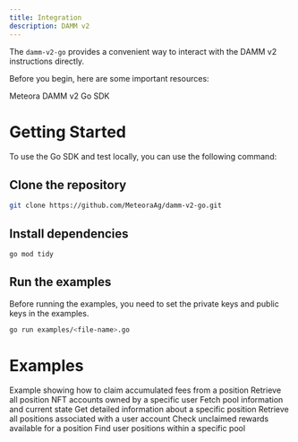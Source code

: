```yaml
---
title: Integration
description: DAMM v2
---
```


The `damm-v2-go` provides a convenient way to interact with the DAMM v2 instructions directly.

Before you begin, here are some important resources:

<CardGroup cols={1}>
  <Card title="Go SDK" icon="golang" iconType="solid" href="https://github.com/MeteoraAg/damm-v2-go">
    Meteora DAMM v2 Go SDK
  </Card>
</CardGroup>

# Getting Started

To use the Go SDK and test locally, you can use the following command:

## Clone the repository

```bash
git clone https://github.com/MeteoraAg/damm-v2-go.git
```

## Install dependencies

```bash
go mod tidy
```

## Run the examples

<Note> Before running the examples, you need to set the private keys and public keys in the examples. </Note>

```bash
go run examples/<file-name>.go
```

# Examples

<CardGroup cols={2}>
  <Card title="Claim Position Fee" icon="coins" iconType="solid" href="https://github.com/MeteoraAg/damm-v2-go/blob/main/examples/claim_position_fee.go">
    Example showing how to claim accumulated fees from a position
  </Card>
  <Card title="Get All Position NFT Accounts by Owner" icon="wallet" iconType="solid" href="https://github.com/MeteoraAg/damm-v2-go/blob/main/examples/get_all_position_nft_account_by_owner.go">
    Retrieve all position NFT accounts owned by a specific user
  </Card>
  <Card title="Get Pool" icon="water" iconType="solid" href="https://github.com/MeteoraAg/damm-v2-go/blob/main/examples/get_pool.go">
    Fetch pool information and current state
  </Card>
  <Card title="Get Position" icon="location-dot" iconType="solid" href="https://github.com/MeteoraAg/damm-v2-go/blob/main/examples/get_position.go">
    Get detailed information about a specific position
  </Card>
  <Card title="Get Positions by User" icon="user" iconType="solid" href="https://github.com/MeteoraAg/damm-v2-go/blob/main/examples/get_positions_by_user.go">
    Retrieve all positions associated with a user account
  </Card>
  <Card title="Get Unclaim Reward" icon="gift" iconType="solid" href="https://github.com/MeteoraAg/damm-v2-go/blob/main/examples/get_unclaim_reward.go">
    Check unclaimed rewards available for a position
  </Card>
  <Card title="Get User Position by Pool" icon="users" iconType="solid" href="https://github.com/MeteoraAg/damm-v2-go/blob/main/examples/get_user_position_by_pool.go">
    Find user positions within a specific pool
  </Card>
</CardGroup>

